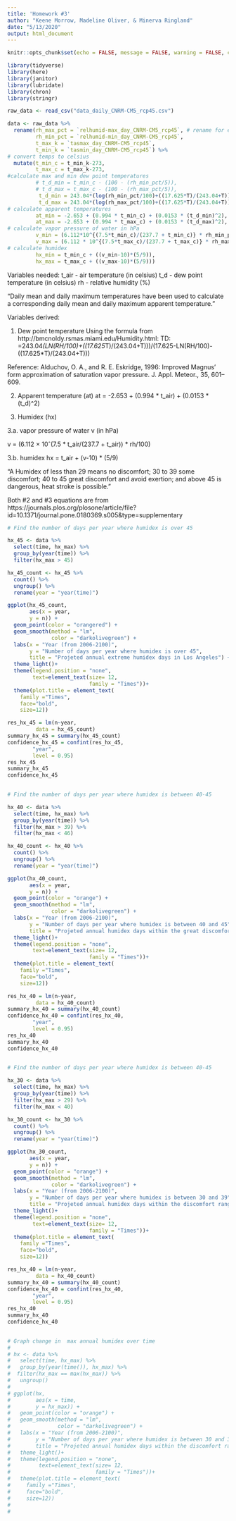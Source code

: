 ```yaml
---
title: 'Homework #3'
author: "Keene Morrow, Madeline Oliver, & Minerva Ringland"
date: "5/13/2020"
output: html_document
---
```


```r
knitr::opts_chunk$set(echo = FALSE, message = FALSE, warning = FALSE, cache = FALSE)
```


```r
library(tidyverse)
library(here)
library(janitor)
library(lubridate)
library(chron)
library(stringr)
```


```r
raw_data <- read_csv("data_daily_CNRM-CM5_rcp45.csv")

data <- raw_data %>%
  rename(rh_max_pct = `relhumid-max_day_CNRM-CM5_rcp45`, # rename for ease 
         rh_min_pct = `relhumid-min_day_CNRM-CM5_rcp45`,
         t_max_k = `tasmax_day_CNRM-CM5_rcp45`,
         t_min_k = `tasmin_day_CNRM-CM5_rcp45`) %>%
# convert temps to celsius  
  mutate(t_min_c = t_min_k-273, 
         t_max_c = t_max_k-273,
#calculate max and min dew point temperatures         
         # t_d_min = t_min_c - (100 - (rh_min_pct/5)), 
         # t_d_max = t_max_c - (100 - (rh_max_pct/5)),
          t_d_min = 243.04*(log(rh_min_pct/100)+((17.625*T)/(243.04+T)))/(17.625-log(rh_min_pct/100)-((17.625*T)/(243.04+T))),
          t_d_max = 243.04*(log(rh_max_pct/100)+((17.625*T)/(243.04+T)))/(17.625-log(rh_max_pct/100)-((17.625*T)/(243.04+T))),
# calculate apparent temperatures
         at_min = -2.653 + (0.994 * t_min_c) + (0.0153 * (t_d_min)^2), 
         at_max = -2.653 + (0.994 * t_max_c) + (0.0153 * (t_d_max)^2),
# calculate vapor pressure of water in hPa
         v_min = (6.112*10^{(7.5*t_min_c)/(237.7 + t_min_c)} * rh_min_pct/100),
         v_max = (6.112 * 10^{(7.5*t_max_c)/(237.7 + t_max_c)} * rh_max_pct/100),
# calculate humidex
         hx_min = t_min_c + ((v_min-10)*(5/9)),
         hx_max = t_max_c + ((v_max-10)*(5/9)))

```



Variables needed:
t_air - air temperature (in celsius)
t_d - dew point temperature (in celsius)
rh - relative humidity (%)

"Daily mean and daily maximum temperatures have been used to calculate a corresponding daily mean and daily maximum apparent temperature."

Variables derived:

1. Dew point temperature
Using the formula from http://bmcnoldy.rsmas.miami.edu/Humidity.html:
TD: =243.04*(LN(RH/100)+((17.625*T)/(243.04+T)))/(17.625-LN(RH/100)-((17.625*T)/(243.04+T)))

Reference:
Alduchov, O. A., and R. E. Eskridge, 1996: Improved Magnus' form approximation of saturation vapor pressure. J. Appl. Meteor., 35, 601–609.


2. Apparent temperature (at)
at = -2.653 + (0.994 * t_air) + (0.0153 * (t_d)^2)


3. Humidex (hx)

3.a. vapor pressure of water v (in hPa)

v = (6.112 × 10ˆ(7.5 * t_air/(237.7 + t_air)) * rh/100) 

3.b. humidex
hx = t_air + (v-10) * (5/9)



"A Humidex of less than 29 means no discomfort; 30 to 39 some discomfort; 40 to 45 great discomfort and avoid exertion; and above 45 is dangerous, heat stroke is possible." 


Both #2 and #3 equations are from https://journals.plos.org/plosone/article/file?id=10.1371/journal.pone.0180369.s005&type=supplementary


```r
# Find the number of days per year where humidex is over 45

hx_45 <- data %>%
  select(time, hx_max) %>%
  group_by(year(time)) %>%
  filter(hx_max > 45) 

hx_45_count <- hx_45 %>%
  count() %>%
  ungroup() %>%
  rename(year = "year(time)")

ggplot(hx_45_count, 
       aes(x = year,
       y = n)) +
  geom_point(color = "orangered") +
  geom_smooth(method = "lm",
              color = "darkolivegreen") +
  labs(x = "Year (from 2006-2100)",
       y = "Number of days per year where humidex is over 45",
       title = "Projeted annual extreme humidex days in Los Angeles") +
  theme_light()+
  theme(legend.position = "none",
        text=element_text(size= 12,
                          family = "Times"))+
  theme(plot.title = element_text(
    family ="Times", 
    face="bold", 
    size=12))

res_hx_45 = lm(n~year,
         data = hx_45_count)
summary_hx_45 = summary(hx_45_count)
confidence_hx_45 = confint(res_hx_45, 
        "year",
        level = 0.95)
res_hx_45
summary_hx_45
confidence_hx_45
  
```

```r
# Find the number of days per year where humidex is between 40-45

hx_40 <- data %>%
  select(time, hx_max) %>%
  group_by(year(time)) %>%
  filter(hx_max > 39) %>%
  filter(hx_max < 46)

hx_40_count <- hx_40 %>%
  count() %>%
  ungroup() %>%
  rename(year = "year(time)")

ggplot(hx_40_count, 
       aes(x = year,
       y = n)) +
  geom_point(color = "orange") +
  geom_smooth(method = "lm",
              color = "darkolivegreen") +
  labs(x = "Year (from 2006-2100)",
       y = "Number of days per year where humidex is between 40 and 45",
       title = "Projeted annual humidex days within the great discomfort range in Los Angeles") +
  theme_light()+
  theme(legend.position = "none",
        text=element_text(size= 12,
                          family = "Times"))+
  theme(plot.title = element_text(
    family ="Times", 
    face="bold", 
    size=12))

res_hx_40 = lm(n~year,
         data = hx_40_count)
summary_hx_40 = summary(hx_40_count)
confidence_hx_40 = confint(res_hx_40, 
        "year",
        level = 0.95)
res_hx_40
summary_hx_40
confidence_hx_40
  
```
```r
# Find the number of days per year where humidex is between 40-45

hx_30 <- data %>%
  select(time, hx_max) %>%
  group_by(year(time)) %>%
  filter(hx_max > 29) %>%
  filter(hx_max < 40)

hx_30_count <- hx_30 %>%
  count() %>%
  ungroup() %>%
  rename(year = "year(time)")

ggplot(hx_30_count, 
       aes(x = year,
       y = n)) +
  geom_point(color = "orange") +
  geom_smooth(method = "lm",
              color = "darkolivegreen") +
  labs(x = "Year (from 2006-2100)",
       y = "Number of days per year where humidex is between 30 and 39",
       title = "Projeted annual humidex days within the discomfort range in Los Angeles") +
  theme_light()+
  theme(legend.position = "none",
        text=element_text(size= 12,
                          family = "Times"))+
  theme(plot.title = element_text(
    family ="Times", 
    face="bold", 
    size=12))

res_hx_40 = lm(n~year,
         data = hx_40_count)
summary_hx_40 = summary(hx_40_count)
confidence_hx_40 = confint(res_hx_40, 
        "year",
        level = 0.95)
res_hx_40
summary_hx_40
confidence_hx_40
  
```


```r
# Graph change in  max annual humidex over time
# 
# hx <- data %>%
#   select(time, hx_max) %>%
#   group_by(year(time()), hx_max) %>%
#  filter(hx_max == max(hx_max)) %>%
#   ungroup()
# 
# ggplot(hx,
#        aes(x = time,
#        y = hx_max)) +
#   geom_point(color = "orange") +
#   geom_smooth(method = "lm",
#               color = "darkolivegreen") +
#   labs(x = "Year (from 2006-2100)",
#        y = "Number of days per year where humidex is between 30 and 39",
#        title = "Projeted annual humidex days within the discomfort range in Los Angeles") +
#   theme_light()+
#   theme(legend.position = "none",
#         text=element_text(size= 12,
#                           family = "Times"))+
#   theme(plot.title = element_text(
#     family ="Times",
#     face="bold",
#     size=12))
# 
# 

```


